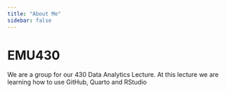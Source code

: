 ```yaml
---
title: "About Me"
sidebar: false 
---
```


# EMU430

We are a group for our 430 Data Analytics Lecture. At this lecture we are learning how to use GitHub, Quarto and RStudio
